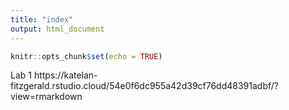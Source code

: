 ```yaml
---
title: "index"
output: html_document
---
```


```r
knitr::opts_chunk$set(echo = TRUE)
```

Lab 1 https://katelan-fitzgerald.rstudio.cloud/54e0f6dc955a42d39cf76dd48391adbf/?view=rmarkdown





